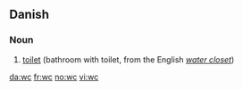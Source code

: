 ==Danish==

===Noun===
{{infl|da|noun|g=n}}

# [[toilet]] (bathroom with toilet, from the English ''[[water closet]]'')

{{tbot entry|Danish|toilet|2007|December|da}}

[[da:wc]]
[[fr:wc]]
[[no:wc]]
[[vi:wc]]